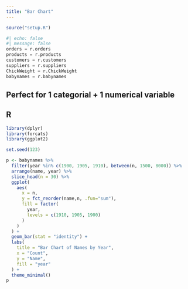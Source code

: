 ```yaml
---
title: "Bar Chart"
---
```

```r
source("setup.R")
```

```python
#| echo: false
#| message: false
orders = r.orders
products = r.products
customers = r.customers
suppliers = r.suppliers
ChickWeight = r.ChickWeight
babynames = r.babynames
```

## Perfect for 1 categorial + 1 numerical variable

::: {.panel-tabset}

## R

```r

library(dplyr)
library(forcats)
library(ggplot2)

set.seed(123)

p <- babynames %>% 
  filter(year %in% c(1900, 1905, 1910), between(n, 1500, 8000)) %>%
  arrange(name, year) %>% 
  slice_head(n = 30) %>% 
  ggplot(
    aes(
      x = n,
      y = fct_reorder(name,n, .fun="sum"),
      fill = factor(
        year,
        levels = c(1910, 1905, 1900)
      )
    )
  ) +
  geom_bar(stat = "identity") +
  labs(
    title = "Bar Chart of Names by Year",
    x = "Count",
    y = "Name",
    fill = "year"
  ) +
  theme_minimal()
p

```


:::
